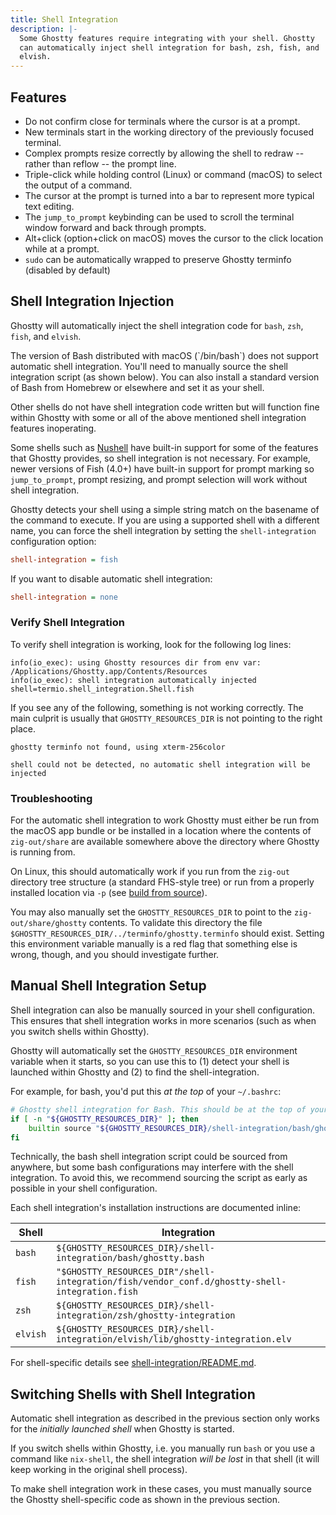 ```yaml
---
title: Shell Integration
description: |-
  Some Ghostty features require integrating with your shell. Ghostty
  can automatically inject shell integration for bash, zsh, fish, and
  elvish.
---
```


## Features

- Do not confirm close for terminals where the cursor is at a prompt.
- New terminals start in the working directory of the previously
  focused terminal.
- Complex prompts resize correctly by allowing the shell to
  redraw -- rather than reflow -- the prompt line.
- Triple-click while holding control (Linux) or command (macOS) to
  select the output of a command.
- The cursor at the prompt is turned into a bar to represent more
  typical text editing.
- The `jump_to_prompt` keybinding can be used to scroll the terminal window
  forward and back through prompts.
- Alt+click (option+click on macOS) moves the cursor to the click location
  while at a prompt.
- `sudo` can be automatically wrapped to preserve Ghostty terminfo
  (disabled by default)

## Shell Integration Injection

Ghostty will automatically inject the shell integration code for `bash`,
`zsh`, `fish`, and `elvish`.

<Note>
The version of Bash distributed with macOS (`/bin/bash`) does not support
automatic shell integration. You'll need to manually source the shell
integration script (as shown below). You can also install a standard
version of Bash from Homebrew or elsewhere and set it as your shell.
</Note>

Other shells do not have shell integration code written but will
function fine within Ghostty with some or all of the above mentioned
shell integration features inoperating.

Some shells such as [Nushell](https://www.nushell.sh) have built-in
support for some of the features that Ghostty provides, so shell
integration is not necessary. For example, newer versions of
Fish (4.0+) have built-in support for prompt marking so `jump_to_prompt`,
prompt resizing, and prompt selection will work without shell integration.

Ghostty detects your shell using a simple string match on the
basename of the command to execute. If you are using a supported
shell with a different name, you can force the shell integration
by setting the `shell-integration` configuration option:

```ini
shell-integration = fish
```

If you want to disable automatic shell integration:

```ini
shell-integration = none
```

### Verify Shell Integration

To verify shell integration is working, look for the following log lines:

```
info(io_exec): using Ghostty resources dir from env var: /Applications/Ghostty.app/Contents/Resources
info(io_exec): shell integration automatically injected shell=termio.shell_integration.Shell.fish
```

If you see any of the following, something is not working correctly.
The main culprit is usually that `GHOSTTY_RESOURCES_DIR` is not pointing
to the right place.

```
ghostty terminfo not found, using xterm-256color
```

```
shell could not be detected, no automatic shell integration will be injected
```

### Troubleshooting

For the automatic shell integration to work Ghostty must either be run
from the macOS app bundle or be installed in a location where the contents of
`zig-out/share` are available somewhere above the directory where Ghostty
is running from.

On Linux, this should automatically work if you run from the `zig-out`
directory tree structure (a standard FHS-style tree) or run from a
properly installed location via `-p` (see
[build from source](/docs/install/build)).

You may also manually set the `GHOSTTY_RESOURCES_DIR` to point to the
`zig-out/share/ghostty` contents. To validate this directory the file
`$GHOSTTY_RESOURCES_DIR/../terminfo/ghostty.terminfo` should exist.
Setting this environment variable manually is a red flag that something
else is wrong, though, and you should investigate further.

## Manual Shell Integration Setup

Shell integration can also be manually sourced in your shell
configuration. This ensures that shell integration works in more
scenarios (such as when you switch shells within Ghostty).

Ghostty will automatically set the `GHOSTTY_RESOURCES_DIR` environment
variable when it starts, so you can use this to (1) detect your shell
is launched within Ghostty and (2) to find the shell-integration.

For example, for bash, you'd put this _at the top_ of your `~/.bashrc`:

```bash
# Ghostty shell integration for Bash. This should be at the top of your bashrc!
if [ -n "${GHOSTTY_RESOURCES_DIR}" ]; then
    builtin source "${GHOSTTY_RESOURCES_DIR}/shell-integration/bash/ghostty.bash"
fi
```

<Note>
Technically, the bash shell integration script could be sourced from
anywhere, but some bash configurations may interfere with the
shell integration. To avoid this, we recommend sourcing the script
as early as possible in your shell configuration.
</Note>

Each shell integration's installation instructions are documented inline:

| Shell    | Integration                                                                                    |
| -------- | ---------------------------------------------------------------------------------------------- |
| `bash`   | `${GHOSTTY_RESOURCES_DIR}/shell-integration/bash/ghostty.bash`                                 |
| `fish`   | `"$GHOSTTY_RESOURCES_DIR"/shell-integration/fish/vendor_conf.d/ghostty-shell-integration.fish` |
| `zsh`    | `${GHOSTTY_RESOURCES_DIR}/shell-integration/zsh/ghostty-integration`                           |
| `elvish` | `${GHOSTTY_RESOURCES_DIR}/shell-integration/elvish/lib/ghostty-integration.elv`                |

For shell-specific details see <a href="https://github.com/ghostty-org/ghostty/blob/main/src/shell-integration/README.md">shell-integration/README.md</a>.

## Switching Shells with Shell Integration

Automatic shell integration as described in the previous section only works
for the _initially launched shell_ when Ghostty is started.

If you switch shells within Ghostty, i.e. you manually run `bash` or
you use a command like `nix-shell`, the shell integration _will be
lost_ in that shell (it will keep working in the original shell process).

To make shell integration work in these cases, you must manually source
the Ghostty shell-specific code as shown in the previous section.
